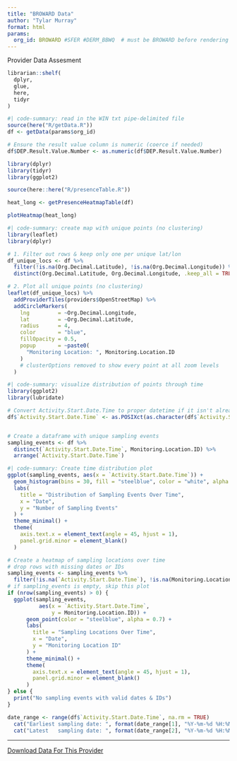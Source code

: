 ```yaml
---
title: "BROWARD Data"
author: "Tylar Murray"
format: html
params: 
  org_id: BROWARD #SFER #DERM_BBWQ  # must be BROWARD before rendering
---
```


Provider Data Assesment

```R
librarian::shelf(
  dplyr,
  glue,
  here,
  tidyr
)
```
```R
#| code-summary: read in the WIN txt pipe-delimited file
source(here("R/getData.R"))
df <- getData(params$org_id)

# Ensure the result value column is numeric (coerce if needed)
df$DEP.Result.Value.Number <- as.numeric(df$DEP.Result.Value.Number)
```

```R
library(dplyr)
library(tidyr)
library(ggplot2)

source(here::here("R/presenceTable.R"))

heat_long <- getPresenceHeatmapTable(df)
```

```R
plotHeatmap(heat_long)
```


```R
#| code-summary: create map with unique points (no clustering)
library(leaflet)
library(dplyr)

# 1. Filter out rows & keep only one per unique lat/lon
df_unique_locs <- df %>%
  filter(!is.na(Org.Decimal.Latitude), !is.na(Org.Decimal.Longitude)) %>%
  distinct(Org.Decimal.Latitude, Org.Decimal.Longitude, .keep_all = TRUE)

# 2. Plot all unique points (no clustering)
leaflet(df_unique_locs) %>%
  addProviderTiles(providers$OpenStreetMap) %>%
  addCircleMarkers(
    lng         = ~Org.Decimal.Longitude,
    lat         = ~Org.Decimal.Latitude,
    radius      = 4,
    color       = "blue",
    fillOpacity = 0.5,
    popup       = ~paste0(
      "Monitoring Location: ", Monitoring.Location.ID
    )
    # clusterOptions removed to show every point at all zoom levels
  )
```

```R
#| code-summary: visualize distribution of points through time
library(ggplot2)
library(lubridate)

# Convert Activity.Start.Date.Time to proper datetime if it isn't already
df$`Activity.Start.Date.Time` <- as.POSIXct(as.character(df$`Activity.Start.Date.Time`), format = "%m/%d/%Y %H:%M:%S")


# Create a dataframe with unique sampling events
sampling_events <- df %>%
  distinct(`Activity.Start.Date.Time`, Monitoring.Location.ID) %>%
  arrange(`Activity.Start.Date.Time`)
```

```R
#| code-summary: Create time distribution plot
ggplot(sampling_events, aes(x = `Activity.Start.Date.Time`)) +
  geom_histogram(bins = 30, fill = "steelblue", color = "white", alpha = 0.7) +
  labs(
    title = "Distribution of Sampling Events Over Time",
    x = "Date",
    y = "Number of Sampling Events"
  ) +
  theme_minimal() +
  theme(
    axis.text.x = element_text(angle = 45, hjust = 1),
    panel.grid.minor = element_blank()
  )

```

```R
# Create a heatmap of sampling locations over time
# drop rows with missing dates or IDs
sampling_events <- sampling_events %>%
  filter(!is.na(`Activity.Start.Date.Time`), !is.na(Monitoring.Location.ID))
# if sampling_events is empty, skip this plot
if (nrow(sampling_events) > 0) {
  ggplot(sampling_events, 
          aes(x = `Activity.Start.Date.Time`, 
              y = Monitoring.Location.ID)) +
      geom_point(color = "steelblue", alpha = 0.7) +
      labs(
        title = "Sampling Locations Over Time",
        x = "Date",
        y = "Monitoring Location ID"
      ) +
      theme_minimal() +
      theme(
        axis.text.x = element_text(angle = 45, hjust = 1),
        panel.grid.minor = element_blank()
      )
} else {
  print("No sampling events with valid dates & IDs")
}
```

```R
date_range <- range(df$`Activity.Start.Date.Time`, na.rm = TRUE)
  cat("Earliest sampling date: ", format(date_range[1], "%Y-%m-%d %H:%M:%S"), "\n")
  cat("Latest   sampling date: ", format(date_range[2], "%Y-%m-%d %H:%M:%S"), "\n")
```

-----------

[Download Data For This Provider](`{r} glue("../data/WIN/_WIN_WAVES_OTIS_{params$org_id}.txt")`)
